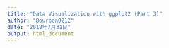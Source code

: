 ```yaml
---
title: "Data Visualization with ggplot2 (Part 3)"
author: "Bourbon0212"
date: "2018年7月31日"
output: html_document
---
```

